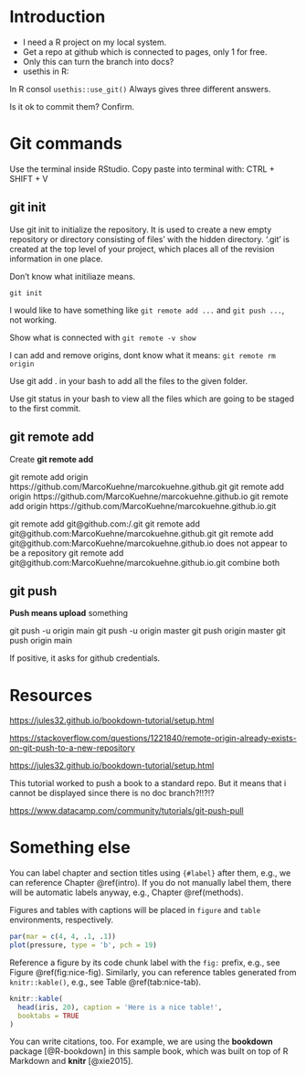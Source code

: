 # Introduction {#intro}

- I need a R project on my local system. 
- Get a repo at github which is connected to pages, only 1 for free. 
- Only this can turn the branch into docs?
- usethis in R:

In R consol `usethis::use_git()` Always gives three different answers. 

Is it ok to commit them? Confirm.

# Git commands

Use the terminal inside RStudio. Copy paste into terminal with:  CTRL + SHIFT + V 

## git init

Use git init to initialize the repository. It is used to create a new empty repository or directory consisting of files' with the hidden directory. '.git' is created at the top level of your project, which places all of the revision information in one place.

Don't know what initiliaze means.

`git init`

I would like to have something like `git remote add ...` and `git push ...`, not working.

Show what is connected with `git remote -v show`

I can add and remove origins, dont know what it means: `git remote rm origin`

Use git add . in your bash to add all the files to the given folder.

Use git status in your bash to view all the files which are going to be staged to the first commit.

## git remote add

Create **git remote add**

git remote add origin https://github.com/MarcoKuehne/marcokuehne.github.git 
git remote add origin https://github.com/MarcoKuehne/marcokuehne.github.io
git remote add origin https://github.com/MarcoKuehne/marcokuehne.github.io.git

git remote add git@github.com:<username>/<repository-name>.git
git remote add git@github.com:MarcoKuehne/marcokuehne.github.git
git remote add git@github.com:MarcoKuehne/marcokuehne.github.io does not appear to be a repository 
git remote add git@github.com:MarcoKuehne/marcokuehne.github.io.git combine both 

## git push 

**Push means upload** something

git push -u origin main
git push -u origin master
git push origin master
git push origin main 

If positive, it asks for github credentials. 

# Resources

<https://jules32.github.io/bookdown-tutorial/setup.html>

<https://stackoverflow.com/questions/1221840/remote-origin-already-exists-on-git-push-to-a-new-repository>

<https://jules32.github.io/bookdown-tutorial/setup.html>

This tutorial worked to push a book to a standard repo. But it means that i cannot be displayed since there is no doc branch?!!?!? 

<https://www.datacamp.com/community/tutorials/git-push-pull>


# Something else


You can label chapter and section titles using `{#label}` after them, e.g., we can reference Chapter \@ref(intro). If you do not manually label them, there will be automatic labels anyway, e.g., Chapter \@ref(methods).

Figures and tables with captions will be placed in `figure` and `table` environments, respectively.

```r
par(mar = c(4, 4, .1, .1))
plot(pressure, type = 'b', pch = 19)
```

Reference a figure by its code chunk label with the `fig:` prefix, e.g., see Figure \@ref(fig:nice-fig). Similarly, you can reference tables generated from `knitr::kable()`, e.g., see Table \@ref(tab:nice-tab).

```r
knitr::kable(
  head(iris, 20), caption = 'Here is a nice table!',
  booktabs = TRUE
)
```

You can write citations, too. For example, we are using the **bookdown** package [@R-bookdown] in this sample book, which was built on top of R Markdown and **knitr** [@xie2015].

  <script type="text/javascript" src="https://ssl.gstatic.com/trends_nrtr/2578_RC01/embed_loader.js"></script>
  <script type="text/javascript">
    trends.embed.renderExploreWidget("TIMESERIES", {"comparisonItem":[{"keyword":"homeoffice","geo":"DE","time":"today 5-y"}],"category":0,"property":""}, {"exploreQuery":"date=today%205-y&geo=DE&q=homeoffice","guestPath":"https://trends.google.de:443/trends/embed/"});
  </script>
  


